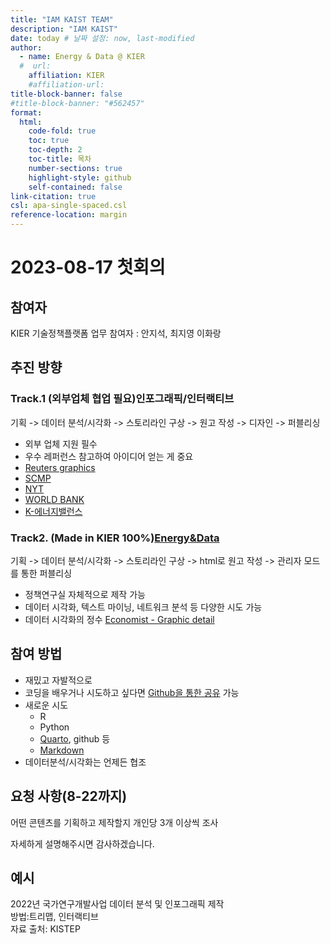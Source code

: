 ```yaml
---
title: "IAM KAIST TEAM"
description: "IAM KAIST"
date: today # 날짜 설정: now, last-modified
author:
  - name: Energy & Data @ KIER
  #  url: 
    affiliation: KIER
    #affiliation-url: 
title-block-banner: false
#title-block-banner: "#562457"
format:
  html:
    code-fold: true
    toc: true
    toc-depth: 2
    toc-title: 목차
    number-sections: true
    highlight-style: github    
    self-contained: false
link-citation: true
csl: apa-single-spaced.csl
reference-location: margin
---
```


# 2023-08-17 첫회의

::: callout-note
## 참여자 {#참여자}

KIER 기술정책플랫폼 업무 참여자 : 안지석, 최지영 이화랑
:::

## 추진 방향

### Track.1 (외부업체 협업 필요)인포그래픽/인터랙티브

기획 -\> 데이터 분석/시각화 -\> 스토리라인 구상 -\> 원고 작성 -\> 디자인 -\> 퍼블리싱

-   외부 업체 지원 필수
-   우수 레퍼런스 참고하여 아이디어 얻는 게 중요
-   [Reuters graphics](https://www.reuters.com/graphics/)
-   [SCMP](https://multimedia.scmp.com/culture/article/SCMP-printed-graphics-memory/)
-   [NYT](https://www.nytimes.com/interactive/2021/12/05/business/economy/supply-chain.html?auth=login-google1tap&campaign_id=29&emc=edit_up_20211209&instance_id=47387&login=google1tap&nl=the-upshot&regi_id=136905000&segment_id=76536&te=1&user_id=0f183908c0e3f8d0f23ed9b81a5aaf71)
-   [WORLD BANK](https://genderdata.worldbank.org/data-stories/flfp-data-story/)
-   [K-에너지밸런스](https://www.kier.re.kr/tpp/energy/B/view/54?contentsName=k_valance_old&menuId=MENU00961)

### Track2. (Made in KIER 100%)[Energy&Data](https://www.kier.re.kr/tpp/tppBoard/list?menuId=MENU00962)

기획 -\> 데이터 분석/시각화 -\> 스토리라인 구상 -\> html로 원고 작성 -\> 관리자 모드를 통한 퍼블리싱

-   정책연구실 자체적으로 제작 가능
-   데이터 시각화, 텍스트 마이닝, 네트워크 분석 등 다양한 시도 가능
-   데이터 시각화의 정수 [Economist - Graphic detail](https://www.economist.com/graphic-detail)

## 참여 방법

-   재밌고 자발적으로
-   코딩을 배우거나 시도하고 싶다면 [Github을 통한 공유](https://coreanjs.github.io/jiseok_KIER/docs/blog/posts/2023-08-24-visualization/) 가능
-   새로운 시도
    -   R
    -   Python
    -   [Quarto](https://quarto.org/docs/authoring/markdown-basics.html), github 등
    -   [Markdown](https://gist.github.com/ihoneymon/652be052a0727ad59601)
-   데이터분석/시각화는 언제든 협조

## 요청 사항(8-22까지)

어떤 콘텐츠를 기획하고 제작할지 개인당 3개 이상씩 조사

[자세하게 설명해주시면 감사하겠습니다.]{.aside}

::: callout-tip
## 예시

2022년 국가연구개발사업 데이터 분석 및 인포그래픽 제작\
방법:트리맵, 인터랙티브\
자료 출처: KISTEP
:::
